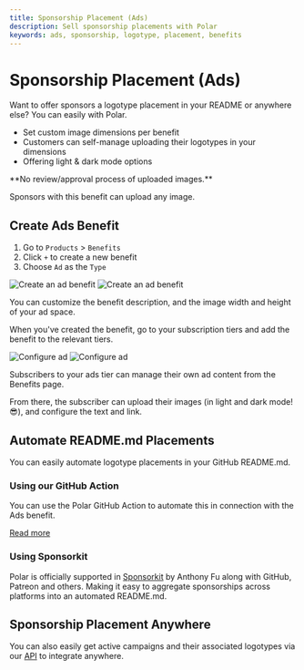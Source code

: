 ```yaml
---
title: Sponsorship Placement (Ads)
description: Sell sponsorship placements with Polar
keywords: ads, sponsorship, logotype, placement, benefits
---
```



# Sponsorship Placement (Ads)

Want to offer sponsors a logotype placement in your README or anywhere else? You can easily with Polar.

- Set custom image dimensions per benefit
- Customers can self-manage uploading their logotypes in your dimensions
- Offering light & dark mode options

<Callout type="NOTE">
**No review/approval process of uploaded images.**

Sponsors with this benefit can upload any image.

</Callout>

## Create Ads Benefit

1. Go to `Products` > `Benefits`
2. Click `+` to create a new benefit
3. Choose `Ad` as the `Type`

![Create an ad benefit](./create-benefit.dark.png)
![Create an ad benefit](./create-benefit.light.png)

You can customize the benefit description, and the image width and height of your ad space.

When you've created the benefit, go to your subscription tiers and add the benefit to the relevant tiers.

![Configure ad](./configure-ad.dark.png)
![Configure ad](./configure-ad.light.png)

Subscribers to your ads tier can manage their own ad content from the Benefits page.

From there, the subscriber can upload their images (in light and dark mode! 😎), and configure the text and link.

## Automate README.md Placements

You can easily automate logotype placements in your GitHub README.md.

### Using our GitHub Action

You can use the Polar GitHub Action to automate this in connection with the Ads benefit.

[<p className="text-xl text-center">Read more</p>](https://github.com/polarsource/actions?tab=readme-ov-file#polarsourceactionsads)

### Using Sponsorkit

Polar is officially supported in [Sponsorkit](https://github.com/antfu-collective/sponsorkit) by Anthony Fu along with GitHub, Patreon and others. Making it easy to aggregate sponsorships across platforms into an automated README.md.

## Sponsorship Placement Anywhere

You can also easily get active campaigns and their associated logotypes via our [API](/docs/api/v1/advertisements/get) to integrate anywhere.
